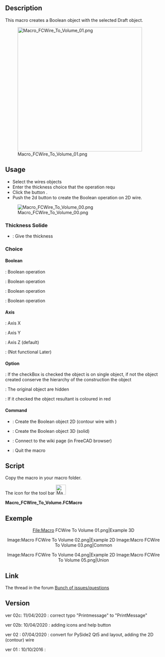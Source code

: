 <languages/>
{{Macro
|Name=Macro FCWire To Volume
|Icon=Macro_FCWire_To_Volume.png
|Description=Create a Boolean operation with the selected wires. Push the 2d button to create the Boolean operation on to 2D wire.
|Author=Mario52
|Version=0.02c
|Date=2020/04/11
|FCVersion=0.19
|Download=[https://www.freecadweb.org/wiki/images/f/f2/Macro_FCWire_To_Volume.png ToolBar Icon]
}}

==Description==

This macro creates a Boolean object with the selected Draft object.

[[File:Macro FCWire To Volume 01.png|400px]]

==Usage==

* Select the wires objects
* Enter the thickness choice that the operation requ
* Click the button {{KEY|Create}}.
* Push the 2d button to create the Boolean operation on 2D wire.

[[File:Macro FCWire To Volume 00.png]]

===Thickness Solide===

*{{SpinBox|SpinBox}} : Give the thickness

===Choice===

====Boolean====

{{RadioButton|TRUE|Intersection}} : Boolean operation

{{RadioButton|Substraction}} : Boolean operation

{{RadioButton|Union}} : Boolean operation

{{RadioButton|Xor}} : Boolean operation

====Axis====

{{RadioButton|X Axis}} : Axis X 

{{RadioButton|Y Axis}} : Axis Y 

{{RadioButton|TRUE|Z Axis}} : Axis Z (default)

{{RadioButton|Direction}} : (Not functional Later)

====Option====

{{CheckBox|TRUE|Single object}} : If the checkBox is checked the object is on single object, if not the object created conserve the hierarchy of the construction the object 

{{CheckBox|TRUE|Hidden}} : The original object are hidden

{{CheckBox|Color}} : If it checked the object resultant is coloured in red

====Command====

*{{KEY|Create 2D}} : Create the Boolean object 2D (contour wire with {{Incode|Draft.makeShape2DView()}})

*{{KEY|Create 3D}} : Create the Boolean object 3D (solid)

*{{KEY|Help}} : Connect to the wiki page (in FreeCAD browser)

*{{KEY|Quit}} : Quit the macro

==Script==

Copy the macro in your macro folder. 

The icon for the tool bar [[File:Macro FCWire To Volume.png|32px]]


'''Macro_FCWire_To_Volume.FCMacro'''

{{MacroCode|code=
# -*- coding: utf-8 -*-
from __future__ import unicode_literals
#
"""
***************************************************************************
*   Copyright (c) 2016 2017 2018 2019 2020 <mario52>                      *
*                                                                         *
*   This file is a supplement to the FreeCAD CAx development system.      *
*                                                                         *
*   This program is free software; you can redistribute it and/or modify  *
*   it under the terms of the GNU Lesser General Public License (LGPL)    *
*   as published by the Free Software Foundation; either version 2 of     *
*   the License, or (at your option) any later version.                   *
*   for detail see the LICENCE text file.                                 *
**                                                                       **
*   Use at your own risk. The author assumes no liability for data loss.  *
*              It is advised to backup your data frequently.              *
*             If you do not trust the software do not use it.             *
**                                                                       **
*   This software is distributed in the hope that it will be useful,      *
*   but WITHOUT ANY WARRANTY; without even the implied warranty of        *
*   MERCHANTABILITY or FITNESS FOR A PARTICULAR PURPOSE.  See the         *
*   GNU Library General Public License for more details.                  *
*                                                                         *
*   You should have received a copy of the GNU Library General Public     *
*   License along with this macro; if not, write to the Free Software     *
*   Foundation, Inc., 59 Temple Place, Suite 330, Boston, MA  02111-1307  *
*   USA                                                                   *
***************************************************************************
*           WARNING! All changes in this file will be lost and            *  
*                  may cause malfunction of the program                   *
***************************************************************************
"""
#Macro_FCWire_To_Volume 10/10/2016_01, 2020/04/08_02, 2020/04/10_2b, 2020/04/11_2c
#
#OS: Windows 10 (10.0)
#Word size of OS: 64-bit
#Word size of FreeCAD: 64-bit
#Version: 0.19.20311 (Git)
#Build type: Release
#Branch: master
#Hash: 915e551bbb7e3614bc804f1ae1f65027b5432b9f
#Python version: 3.6.8
#Qt version: 5.12.1
#Coin version: 4.0.0a
#OCC version: 7.3.0
#
__title__   = "Macro_FCWire_To_Volume"
__author__  = "Mario52"
__url__     = "https://wiki.freecadweb.org/Macro_FCWire_To_Volume"
__version__ = "00.02c"
__date__    = "2020/04/11"    #YYYY/MM/DD

if int(FreeCAD.Version()[1]) < 18:      # Version de FreeCAD
    FreeCAD.Console.PrintMessage("This version " + __title__ + " rmu  work with the FreeCAD 0.18 or higher. " + "\n\n")

import PySide2
from PySide2 import (QtWidgets, QtCore, QtGui)
from PySide2.QtWidgets import (QWidget, QApplication, QSlider, QGraphicsView, QGraphicsScene, QVBoxLayout, QStyle)
from PySide2.QtGui import (QPainter, QColor, QIcon)
#from PySide2.QtSvg import *
#import PySide2.QtXml
import WebGui

import Draft, Part, PartGui, FreeCADGui, FreeCAD
from FreeCAD import Base
import math
from math import sqrt, pi, sin, cos, asin

Gui = FreeCADGui
App = FreeCAD

global create2D ; create2D = 0
global ui       ; ui       = ""
global doc

try:
    _fromUtf8 = QtCore.QString.fromUtf8
except AttributeError:
    def _fromUtf8(s):
        return s

try:
    _encoding = QtGui.QApplication.UnicodeUTF8
    def _translate(context, text, disambig):
        return QtGui.QApplication.translate(context, text, disambig, _encoding)
except AttributeError:
    def _translate(context, text, disambig):
        return QtGui.QApplication.translate(context, text, disambig)

class Ui_MainWindow(object):

    def __init__(self ):
        self.window = MainWindow
        #self.path   = FreeCAD.ConfigGet("AppHomePath")
        self.path   = FreeCAD.ConfigGet("UserAppData")
        self.path   = self.path.replace("\\","/")

        self.thicknessValue  = 0.0
        self.thicknessX      = 0.0     # extrusion
        self.thicknessY      = 0.0     # extrusion
        self.thicknessZ      = 0.0     # extrusion
        self.thicknessD      = 0.0     # extrusion

    def setupUi(self, MainWindow):
        self.window = MainWindow
        MainWindow.setObjectName(_fromUtf8("__title__"))
        MainWindow.resize(300, 300)
#        MainWindow.setMinimumSize(QtCore.QSize(300, 200))
#        MainWindow.setMaximumSize(QtCore.QSize(300, 200))
        self.centralwidget = QtWidgets.QWidget(MainWindow)

        self.groupBox0 = QtWidgets.QGroupBox()
        self.groupBox_01 = QtWidgets.QGroupBox()

        self.doubleSpinBox = QtWidgets.QDoubleSpinBox()
        self.doubleSpinBox.setMinimum(0)
        self.doubleSpinBox.setMaximum(999999.999999)
        self.doubleSpinBox.setDecimals(3)
        self.doubleSpinBox.setValue(0.0)
        self.doubleSpinBox.setAlignment(PySide2.QtCore.Qt.AlignCenter)
        self.doubleSpinBox.setSuffix(" mm")
        self.doubleSpinBox.valueChanged.connect(self.on_doubleSpinBox) ###
        ####
        self.groupBox_02 = QtWidgets.QGroupBox()

        self.GroupBox_Bool = QtWidgets.QGroupBox()
        self.RB_Intersection = QtWidgets.QRadioButton()
        self.RB_Intersection.setIcon(QtGui.QIcon.fromTheme("bool",QtGui.QIcon(":/icons/Part_Common.svg")))
        self.RB_Intersection.setChecked(True)
        self.RB_Cut = QtWidgets.QRadioButton()
        self.RB_Cut.setIcon(QtGui.QIcon.fromTheme("bool",QtGui.QIcon(":/icons/Part_Cut.svg")))
        self.RB_Union = QtWidgets.QRadioButton()
        self.RB_Union.setIcon(QtGui.QIcon.fromTheme("bool",QtGui.QIcon(":/icons/Part_Fuse.svg")))
        self.RB_Xor = QtWidgets.QRadioButton()
        self.RB_Xor.setIcon(QtGui.QIcon.fromTheme("bool",QtGui.QIcon(":/icons/Part_XOR.svg")))
        ####
        self.groupBox_Axis = QtWidgets.QGroupBox()
        self.RB_Axis_X = QtWidgets.QRadioButton()
        self.RB_Axis_X.setIcon(QtGui.QIcon.fromTheme("axis",QtGui.QIcon(":/icons/Std_CoordinateSystem.svg")))
        self.RB_Axis_Y = QtWidgets.QRadioButton()
        self.RB_Axis_Y.setIcon(QtGui.QIcon.fromTheme("axis",QtGui.QIcon(":/icons/Std_CoordinateSystem.svg")))
        self.RB_Axis_Z = QtWidgets.QRadioButton()
        self.RB_Axis_Z.setChecked(True)
        self.RB_Axis_Z.setIcon(QtGui.QIcon.fromTheme("axis",QtGui.QIcon(":/icons/Std_CoordinateSystem.svg")))
        self.RB_Axis_D = QtWidgets.QRadioButton()
        self.RB_Axis_D.setEnabled(False)
        self.RB_Axis_D.setIcon(QtGui.QIcon.fromTheme("axis",QtGui.QIcon(":/icons/Part_Line_Parametric.svg")))#Std_CoordinateSystem
        ####
        self.groupBox_03 = QtWidgets.QGroupBox()
        self.checkBox_01 = QtWidgets.QCheckBox()
        self.checkBox_01.setChecked(True)             #  # False
        self.checkBox_01.setIcon(QtGui.QIcon.fromTheme("part",QtGui.QIcon(":/icons/Tree_Part.svg")))
        self.checkBox_01.clicked.connect(self.on_checkBox_01) ###

        self.CB_Create_2D_Visible = QtWidgets.QCheckBox()
        self.CB_Create_2D_Visible.setChecked(True)    #    # False
        self.CB_Create_2D_Visible.clicked.connect(self.on_CB_Create_2D_Visible) ###
#        self.CB_Create_2D_Visible.setIcon(QtGui.QIcon.fromTheme("draft",QtGui.QIcon(":/icons/dagViewVisible.svg")))#

        self.CB_Colorer = QtWidgets.QCheckBox()
        self.CB_Colorer.setChecked(False)             # True   # 
        self.CB_Colorer.setIcon(QtGui.QIcon.fromTheme("part",QtGui.QIcon(":/icons/colors.svg")))
        ####
        self.groupBox_04 = QtWidgets.QGroupBox()
        self.PB_Create_2D = QtWidgets.QPushButton()
        self.PB_Create_2D.clicked.connect(self.on_PB_Create_2D) ###
        self.PB_Create_2D.setIcon(QIcon(QApplication.style().standardIcon(QStyle.SP_DialogOkButton))) #
        self.PB_Create = QtWidgets.QPushButton()
        self.PB_Create.clicked.connect(self.on_PB_Create) ###
        self.PB_Create.setIcon(QIcon(QApplication.style().standardIcon(QStyle.SP_DialogOkButton))) #
        self.PB_Help = QtWidgets.QPushButton()
        self.PB_Help.clicked.connect(self.on_PB_Help) ###
        self.PB_Help.setIcon(QIcon(QApplication.style().standardIcon(QStyle.SP_MessageBoxQuestion))) #
        self.PB_Quit = QtWidgets.QPushButton()
        self.PB_Quit.clicked.connect(self.on_PB_Quit) ###
        self.PB_Quit.setIcon(QIcon(QApplication.style().standardIcon(QStyle.SP_DialogCloseButton))) #

        ####gridLayout####
        self.gridLayout0 = QtWidgets.QGridLayout(self.centralwidget)
        self.gridLayout0.setContentsMargins(10, 10, 10, 10)
        self.gridLayout0.addWidget(self.groupBox0, 0, 0, 1, 1)
        ####
        self.gridLayout = QtWidgets.QGridLayout(self.groupBox0)
        self.gridLayout.setContentsMargins(10, 10, 10, 10)
        ####
        self.gridLayout_02 = QtWidgets.QGridLayout(self.groupBox_01)
        self.gridLayout_02.setContentsMargins(10, 10, 10, 10)
        self.gridLayout_02.addWidget(self.doubleSpinBox, 0, 0, 1, 1)
        self.gridLayout.addWidget(self.groupBox_01, 0, 0, 1, 2)
        ####
        self.gridLayout_03 = QtWidgets.QGridLayout(self.groupBox_02)
        self.gridLayout_03.setContentsMargins(10, 10, 10, 10)
        self.gridLayout_03.addWidget(self.groupBox_02, 0, 0, 1, 1)
        ####
        self.gridLayout_04 = QtWidgets.QGridLayout(self.GroupBox_Bool)
        self.gridLayout_04.setContentsMargins(10, 10, 10, 10)
        self.gridLayout_04.addWidget(self.RB_Intersection, 0, 0, 1, 1)
        self.gridLayout_04.addWidget(self.RB_Cut, 1, 0, 1, 1)
        self.gridLayout_04.addWidget(self.RB_Union, 2, 0, 1, 1)
        self.gridLayout_04.addWidget(self.RB_Xor, 3, 0, 1, 1)
        self.gridLayout_03.addWidget(self.GroupBox_Bool, 0, 0, 1, 1)
        ####
        self.gridLayout_05 = QtWidgets.QGridLayout(self.groupBox_Axis)
        self.gridLayout_05.setContentsMargins(10, 10, 10, 10)
        self.gridLayout_05.addWidget(self.RB_Axis_X, 0, 0, 1, 1)
        self.gridLayout_05.addWidget(self.RB_Axis_Y, 1, 0, 1, 1)
        self.gridLayout_05.addWidget(self.RB_Axis_Z, 2, 0, 1, 1)
        self.gridLayout_05.addWidget(self.RB_Axis_D, 3, 0, 1, 1)
        self.gridLayout_03.addWidget(self.groupBox_Axis, 0, 1, 1, 1)
        self.gridLayout.addWidget(self.groupBox_02, 1, 0, 1, 2)
        ####
        self.gridLayout_06 = QtWidgets.QGridLayout(self.groupBox_03)
        self.gridLayout_06.setContentsMargins(10, 10, 10, 10)
        self.gridLayout_06.addWidget(self.checkBox_01, 0, 0, 1, 1)
        self.gridLayout_06.addWidget(self.CB_Create_2D_Visible, 0, 1, 1, 1)
        self.gridLayout_06.addWidget(self.CB_Colorer, 0, 2, 1, 1)
        self.gridLayout.addWidget(self.groupBox_03, 2, 0, 1, 2)
        ####
        self.gridLayout_07 = QtWidgets.QGridLayout(self.groupBox_04)
        self.gridLayout_07.setContentsMargins(10, 10, 10, 10)
        self.gridLayout_07.addWidget(self.PB_Create_2D, 0, 0, 1, 1)
        self.gridLayout_07.addWidget(self.PB_Create, 0, 1, 1, 1)
        self.gridLayout_07.addWidget(self.PB_Help, 1, 0, 1, 1)
        self.gridLayout_07.addWidget(self.PB_Quit, 1, 1, 1, 1)
        self.gridLayout.addWidget(self.groupBox_04, 3, 0, 1, 2)
        ####gridLayout####

        MainWindow.setCentralWidget(self.centralwidget)
        self.retranslateUi(MainWindow)
        QtCore.QMetaObject.connectSlotsByName(MainWindow)

    def retranslateUi(self, MainWindow):
        _translate = QtCore.QCoreApplication.translate
        MainWindow.setWindowTitle("FCWire To Volume")
        MainWindow.setWindowFlags(PySide2.QtCore.Qt.WindowStaysOnTopHint)        # PySide2 cette fonction met la fenetre en avant

        self.groupBox0.setTitle(_translate("MainWindow", "Ver : " + __version__ + " : " + __date__) + " rmu") #__title__ + " " +
        self.groupBox_01.setTitle(_translate("MainWindow", "Thickness Solide"))
        self.groupBox_02.setTitle(_translate("MainWindow", "Choice"))

        self.GroupBox_Bool.setTitle(_translate("MainWindow", "Boolean"))
        self.RB_Intersection.setText(_translate("MainWindow", "Intersection"))
        self.RB_Cut.setText(_translate("MainWindow", "Substraction"))
        self.RB_Union.setText(_translate("MainWindow", "Union"))
        self.RB_Xor.setText(_translate("MainWindow", "Xor"))

        self.groupBox_Axis.setTitle(_translate("MainWindow", "Axis"))
        self.RB_Axis_X.setText(_translate("MainWindow", "X Axis"))
        self.RB_Axis_X.setToolTip(_translate("MainWindow", "Plane YZ extrude direction X"))
        self.RB_Axis_Y.setText(_translate("MainWindow", "Y Axis"))
        self.RB_Axis_Y.setToolTip(_translate("MainWindow", "Plane XZ extrude direction Y"))
        self.RB_Axis_Z.setText(_translate("MainWindow", "Z Axis"))
        self.RB_Axis_Z.setToolTip(_translate("MainWindow", "Plane XY extrude direction Z"))
        self.RB_Axis_D.setText(_translate("MainWindow", "Direction"))
        self.RB_Axis_D.setToolTip(_translate("MainWindow", "Extrude direction (for later)"))

        self.groupBox_03.setTitle(_translate("MainWindow", "Option"))
        self.checkBox_01.setText(_translate("MainWindow", "Single object"))
        self.checkBox_01.setToolTip(_translate("MainWindow", "Check this checkBox"+"\n"+
                                               "for create single object"))
        self.CB_Create_2D_Visible.setText(_translate("MainWindow", "Hidden"))
        self.CB_Create_2D_Visible.setToolTip(_translate("MainWindow", "The object used are Hidden"))
        self.CB_Colorer.setText(_translate("MainWindow", "Color"))
        self.CB_Colorer.setToolTip(_translate("MainWindow", "If is checked the result is colored in red"))
        self.groupBox_04.setTitle(_translate("MainWindow", "Command"))
        self.PB_Create_2D.setText(_translate("MainWindow", "Create 2D"))
        self.PB_Create_2D.setToolTip(_translate("MainWindow", "This button Create 2D object (Draft.makeShape2DView)" + "\n" +
                                                "The projection is make in the Z axis" + "\n" +
                                                "The selection order is decisive for the desired result (Substraction)"))
        self.PB_Create.setText(_translate("MainWindow", "Create 3D"))
        self.PB_Create.setToolTip(_translate("MainWindow", "Create the object 3D" + "\n" +
                                             "The selection order is decisive for the desired result (Substraction)"))
        self.PB_Help.setText(_translate("MainWindow", "Help"))
        self.PB_Help.setToolTip(_translate("MainWindow", "Display the wiki page in the FreeCAD browser"))
        self.PB_Quit.setText(_translate("MainWindow", "Quit"))
        self.PB_Quit.setToolTip(_translate("MainWindow", "Quit Wire to volume, Salut"))


    def on_doubleSpinBox(self,value):
        self.thicknessValue = value
        self.doubleSpinBox.setStyleSheet("Base")
        self.PB_Create_2D.setStyleSheet("Base")
        self.PB_Create.setStyleSheet("Base")

    def on_checkBox_01(self):
        if self.checkBox_01.isChecked():
            self.checkBox_01.setIcon(QtGui.QIcon.fromTheme("part",QtGui.QIcon(":/icons/Tree_Part.svg")))
            self.checkBox_01.setText(u"Single object")
        else:
            self.checkBox_01.setIcon(QtGui.QIcon.fromTheme("part",QtGui.QIcon(":/icons/sel-instance.svg")))
            self.checkBox_01.setText(u"Objects")

    def on_CB_Create_2D_Visible(self):
        if self.CB_Create_2D_Visible.isChecked():
#            self.CB_Create_2D_Visible.setIcon(QtGui.QIcon.fromTheme("draft",QtGui.QIcon(":/icons/dagViewVisible.svg")))#
            self.CB_Create_2D_Visible.setIcon(QtGui.QIcon.fromTheme("part",QtGui.QIcon("")))
            self.CB_Create_2D_Visible.setText(u"Hidden")
        else:
            self.CB_Create_2D_Visible.setIcon(QtGui.QIcon.fromTheme("part",QtGui.QIcon(":/icons/dagViewVisible.svg")))
            self.CB_Create_2D_Visible.setText(u"Visible")

    def on_PB_Create_2D(self):
        global create2D
        global ui

        sel = FreeCADGui.Selection.getSelection()
        self.PB_Create_2D.setStyleSheet("Base")
        self.PB_Create.setStyleSheet("Base")
        if len(sel) < 2:
            create2D = 0
            self.PB_Create_2D.setStyleSheet("background-color: white;\n"
                                            "border:2px solid rgb(239, 41, 41);")  # bord white and red
        else:
            create2D = 1
            self.thicknessValue = 1.0
            self.doubleSpinBox.setValue(self.thicknessValue)
            self.RB_Axis_Z.setChecked(True)
            ui.on_PB_Create()
        
    def on_PB_Create(self):
        global create2D
        global doc

        selectionObjects = FreeCADGui.Selection.getSelection()
        self.doubleSpinBox.setStyleSheet("Base")
        self.PB_Create_2D.setStyleSheet("Base")
        self.PB_Create.setStyleSheet("Base")
        noface = 0
        ####
        if create2D > 0:
            lab00 = selectionObjects[0].Label
            lab01 = selectionObjects[1].Label
            boolChoice = ""
            if self.RB_Intersection.isChecked():
                boolChoice = "Comm"
            elif self.RB_Cut.isChecked():
                boolChoice = "Subs"
            elif self.RB_Union.isChecked():
                boolChoice = "Unio"
            elif self.RB_Xor.isChecked():
                boolChoice = "Diff"

            if self.checkBox_01.isChecked():
                None
            else:
                FCSpring = FreeCAD.ActiveDocument.addObject("App::DocumentObjectGroup","Wire2D_" + lab00 + "_" + boolChoice + "_" +lab01)
        ####
        try:
            selectedEdge = FreeCADGui.Selection.getSelectionEx()[0].SubObjects[0] # select one element SubObjects
            if str(selectedEdge)[1:5] == "Face":
                noface = 1
        except Exception:
            None

        selectionDuplicate  = []
        del selectionDuplicate[:]
        p  = []
        del p[:]
        
        try:
            ###########
            self.thicknessX = 0.0
            self.thicknessY = 0.0
            self.thicknessZ = 0.0
        #        self.thicknessD = 0.0
        
            if self.RB_Axis_X.isChecked():
                self.thicknessX = self.thicknessValue
            if self.RB_Axis_Y.isChecked():
                self.thicknessY = self.thicknessValue
            if self.RB_Axis_Z.isChecked():
                self.thicknessZ = self.thicknessValue
        #        if self.RB_Axis_D.isChecked():
        #            self.thicknessD = self.thicknessValue
            ###########
        
            if (len(selectionObjects) >= 2) and (noface == 0) and (self.thicknessX + self.thicknessY + self.thicknessZ != 0.0):
                for i in selectionObjects:            # duplicate object
                    Part.show(i.Shape.copy())
                    sD = doc.ActiveObject
                    sD.Label = i.Name
                    selectionDuplicate.append(sD)
            
                for i in (selectionDuplicate):        # extrude object
                    a = Draft.extrude(i,Base.Vector(self.thicknessX,self.thicknessY,self.thicknessZ))    # axis extrude X Y Z
                    a.Solid = True
                    p.append(a)
            
                if self.RB_Intersection.isChecked():
                    name = "Common_" + selectionDuplicate[0].Label         ## create Common_
                    tx = doc.addObject("Part::MultiCommon",name)
                    tx.Shapes = p
                    doc.recompute()
                    if self.checkBox_01.isChecked():
                        Part.show(tx.Shape)
                        singleO = App.ActiveDocument.ActiveObject
                        singleO.Label = name
                        doc.removeObject(tx.Name)
                        for i in range(len(selectionDuplicate)):
                            doc.removeObject(selectionDuplicate[i].Name)
                            doc.removeObject(p[i].Name)
                    if self.CB_Colorer.isChecked():
                        FreeCADGui.ActiveDocument.ActiveObject.ShapeColor = (1.0,0.0,0.0)
                    App.Console.PrintMessage("RB_Intersection ")
        
                elif self.RB_Cut.isChecked():
                    name = str("Cut_" + selectionDuplicate[0].Label)       ## create Cut_
                    tx = doc.addObject("Part::Cut",name)
                    tx.Base = p[0]
                    tx.Tool = p[1]
                    doc.recompute()
                    if self.checkBox_01.isChecked():
                        Part.show(tx.Shape)
                        singleO = App.ActiveDocument.ActiveObject
                        singleO.Label = name
                        doc.removeObject(tx.Name)
                        for i in range(len(selectionDuplicate)):
                            doc.removeObject(selectionDuplicate[i].Name)
                            doc.removeObject(p[i].Name)
                    if self.CB_Colorer.isChecked():
                        FreeCADGui.ActiveDocument.ActiveObject.ShapeColor = (1.0,0.0,0.0)
                    App.Console.PrintMessage("RB_Cut ")
            
                elif self.RB_Union.isChecked():
                    name = str("Fusion_" + selectionDuplicate[0].Label)    ## create Fusion_
                    tx = doc.addObject("Part::MultiFuse",name)
                    tx.Shapes = p
                    doc.recompute()
                    if self.checkBox_01.isChecked():
                        Part.show(tx.Shape)
                        singleO = App.ActiveDocument.ActiveObject
                        singleO.Label = name
                        doc.removeObject(tx.Name)
                        for i in range(len(selectionDuplicate)):
                            doc.removeObject(selectionDuplicate[i].Name)
                            doc.removeObject(p[i].Name)
                    if self.CB_Colorer.isChecked():
                        FreeCADGui.ActiveDocument.ActiveObject.ShapeColor = (1.0,0.0,0.0)
                    App.Console.PrintMessage("RB_Union")
            
                elif self.RB_Xor.isChecked():
                    name = "CommonD_" + selectionDuplicate[0].Label        ##
                    commun = doc.addObject("Part::MultiCommon",name)
                    commun.Shapes = p
                    name = str("FusionD_" + selectionDuplicate[0].Label)   ##
                    fusion = doc.addObject("Part::MultiFuse",name)
                    fusion.Shapes = p
                    name = str("Difference_" + selectionDuplicate[0].Label)## create Difference_
                    difference = doc.addObject("Part::Cut",name)
                    difference.Base = fusion
                    difference.Tool = commun
                    doc.recompute()
                    if self.checkBox_01.isChecked():
                        Part.show(difference.Shape)
                        singleO = App.ActiveDocument.ActiveObject
                        singleO.Label = name
                        doc.removeObject(commun.Name)
                        doc.removeObject(fusion.Name)
                        doc.removeObject(difference.Name)
                        for i in range(len(selectionDuplicate)):
                            doc.removeObject(selectionDuplicate[i].Name)
                            doc.removeObject(p[i].Name)
                    if self.CB_Colorer.isChecked():
                        FreeCADGui.ActiveDocument.ActiveObject.ShapeColor = (1.0,0.0,0.0)
                    App.Console.PrintMessage("RB_Xor ")
            
                doc.recompute()
                App.Console.PrintMessage(str(self.thicknessX)+" "+str(self.thicknessY)+" "+str(self.thicknessZ) + "\n")
            else:
                if (self.thicknessX + self.thicknessY + self.thicknessZ == 0.0):
                    App.Console.PrintError("Thickness = 0" + "\n")
                    self.doubleSpinBox.setStyleSheet("background-color: white;\n"
                                                     "border:2px solid rgb(239, 41, 41);")  # bord white and red
                else:
                    App.Console.PrintError("Not for Face" + "\n")
        
            #### section 2D
            if create2D > 0:
                objSolid = App.ActiveDocument.getObject(FreeCAD.ActiveDocument.ActiveObject.Name)
                objSolid.Label = "objSolid"
        
                object2D = Draft.makeShape2DView(objSolid)
                object2D.Label = "object2D"
                FreeCAD.ActiveDocument.recompute()
        
                Gui.Selection.clearSelection()
                Gui.Selection.addSelection(object2D)
        
                if self.CB_Create_2D_Visible.isChecked():
                    FreeCADGui.ActiveDocument.getObject(objSolid.Name).Visibility = False
                else:
                    FreeCADGui.ActiveDocument.getObject(objSolid.Name).ShapeColor = (1.0,0.0,0.0)
                    FreeCADGui.ActiveDocument.getObject(objSolid.Name).Transparency = 80
        
                if self.CB_Colorer.isChecked():
                    FreeCADGui.ActiveDocument.getObject(object2D.Name).LineColor = (1.0,0.0,0.0)
        
                ##### bon ordre pour effacer
                if self.checkBox_01.isChecked():
                    Part.show(object2D.Shape.copy())
                    if self.CB_Colorer.isChecked():
                        FreeCADGui.ActiveDocument.ActiveObject.LineColor = (1.0,0.0,0.0)
                    App.ActiveDocument.ActiveObject.Label = ("Wire2D_" + lab00 + "_" + boolChoice + "_" +lab01)
                    doc.removeObject(object2D.Name)
                    doc.removeObject(objSolid.Name)
                else:
                    FCSpring.addObject(objSolid)
                    FCSpring.addObject(object2D)
        
            if self.CB_Create_2D_Visible.isChecked():
                FreeCADGui.ActiveDocument.getObject(selectionObjects[0].Name).Visibility = False
                FreeCADGui.ActiveDocument.getObject(selectionObjects[1].Name).Visibility = False
            #### section 2D
        
            create2D = 0
            FreeCAD.ActiveDocument.recompute()
        except Exception:
            print( "Wrong selection or operation")
            self.PB_Create.setStyleSheet("background-color: white;\n"
                                         "border:2px solid rgb(239, 41, 41);")  # bord white and red

    def on_PB_Help(self): # 
        WebGui.openBrowser("https://wiki.freecadweb.org/Macro_FCWire_To_Volume")
        App.Console.PrintMessage("https://wiki.freecadweb.org/Macro_FCWire_To_Volume" + "\n")

    def on_PB_Quit(self):                        # Quit
        App.Console.PrintMessage(str("Fin FCWire To Volume ")+"\n")
        self.window.hide()

    ####

doc = FreeCAD.ActiveDocument
if doc == None:
    doc = FreeCAD.newDocument()

MainWindow = QtWidgets.QMainWindow()
ui = Ui_MainWindow()
ui.setupUi(MainWindow)
MainWindow.show()

}}

==Exemple==

<center>
<gallery widths="300" heights="280">
File:Macro FCWire To Volume 01.png|Example 3D
</gallery>
</center>

<center>
<gallery widths="300" heights="280">
Image:Macro FCWire To Volume 02.png|Example 2D
Image:Macro FCWire To Volume 03.png|Common
</gallery>
</center>

<center>
<gallery widths="300" heights="280">
Image:Macro FCWire To Volume 04.png|Example 2D
Image:Macro FCWire To Volume 05.png|Union
</gallery>
</center>

==Link==

The thread in the forum [http://forum.freecadweb.org/viewtopic.php?f=3&t=16570&start=50 Bunch of issues/questions]

==Version==

ver 02c: 11/04/2020 : correct typo "Printmessage" to "PrintMessage"

ver 02b: 10/04/2020 : adding icons and help button

ver 02 : 07/04/2020 : convert for PySide2 Qt5 and layout, adding the 2D (contour) wire

ver 01 : 10/10/2016 :